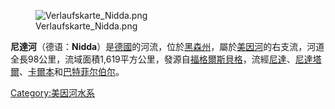 [[Image:Verlaufskarte_Nidda.png|right]]

{{coord|50|5|58|N|8|33|5|E|region:DE-HE_type:river_source:dewiki|display=title}}

'''尼達河'''（德语：'''Nidda'''）是[[德國|德國]]的河流，位於[[黑森州|黑森州]]，屬於[[美因河|美因河]]的右支流，河道全長98公里，流域面積1,619平方公里，發源自[[福格爾斯貝格|福格爾斯貝格]]，流經[[尼達|尼達]]、[[尼達塔爾|尼達塔爾]]、[[卡爾本|卡爾本]]和[[巴特菲尔伯尔|巴特菲尔伯尔]]。

{{Authority control}}
{{Germany-geo-stub}}
[[Category:美因河水系|Category:美因河水系]]